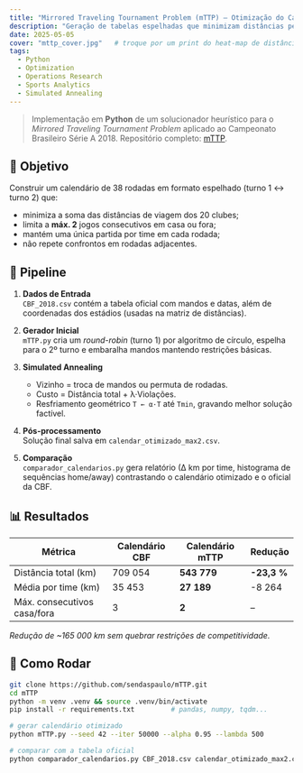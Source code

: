 ```yaml
---
title: "Mirrored Traveling Tournament Problem (mTTP) – Otimização do Calendário do Brasileirão"
description: "Geração de tabelas espelhadas que minimizam distâncias percorridas, respeitando restrições competitivas"
date: 2025-05-05
cover: "mttp_cover.jpg"   # troque por um print do heat-map de distâncias ou diagrama do SA
tags:
  - Python
  - Optimization
  - Operations Research
  - Sports Analytics
  - Simulated Annealing
---
```


> Implementação em **Python** de um solucionador heurístico para o *Mirrored Traveling Tournament Problem* aplicado ao Campeonato Brasileiro Série A 2018. Repositório completo: [mTTP](https://github.com/sendaspaulo/mTTP).

## 🎯 Objetivo

Construir um calendário de 38 rodadas em formato espelhado (turno 1 ↔ turno 2) que:

* minimiza a soma das distâncias de viagem dos 20 clubes;
* limita a **máx. 2** jogos consecutivos em casa ou fora;
* mantém uma única partida por time em cada rodada;
* não repete confrontos em rodadas adjacentes.

## 🔄 Pipeline

1. **Dados de Entrada**  
   `CBF_2018.csv` contém a tabela oficial com mandos e datas, além de coordenadas dos estádios (usadas na matriz de distâncias).

2. **Gerador Inicial**  
   `mTTP.py` cria um *round-robin* (turno 1) por algoritmo de círculo, espelha para o 2º turno e embaralha mandos mantendo restrições básicas.

3. **Simulated Annealing**  
   * Vizinho = troca de mandos ou permuta de rodadas.  
   * Custo = Distância total + λ·Violações.  
   * Resfriamento geométrico `T ← α·T` até `Tmin`, gravando melhor solução factível.

4. **Pós-processamento**  
   Solução final salva em `calendar_otimizado_max2.csv`.

5. **Comparação**  
   `comparador_calendarios.py` gera relatório (∆ km por time, histograma de sequências home/away) contrastando o calendário otimizado e o oficial da CBF.

## 📊 Resultados

| Métrica | Calendário CBF | Calendário mTTP | Redução |
|---------|----------------|-----------------|---------|
| Distância total (km) | 709 054 | **543 779** | **-23,3 %** |
| Média por time (km) | 35 453 | **27 189** | -8 264 |
| Máx. consecutivos casa/fora | 3 | **2** | – |

*Redução de ~165 000 km sem quebrar restrições de competitividade.*

## 🚀 Como Rodar

```bash
git clone https://github.com/sendaspaulo/mTTP.git
cd mTTP
python -m venv .venv && source .venv/bin/activate
pip install -r requirements.txt         # pandas, numpy, tqdm...

# gerar calendário otimizado
python mTTP.py --seed 42 --iter 50000 --alpha 0.95 --lambda 500

# comparar com a tabela oficial
python comparador_calendarios.py CBF_2018.csv calendar_otimizado_max2.csv
